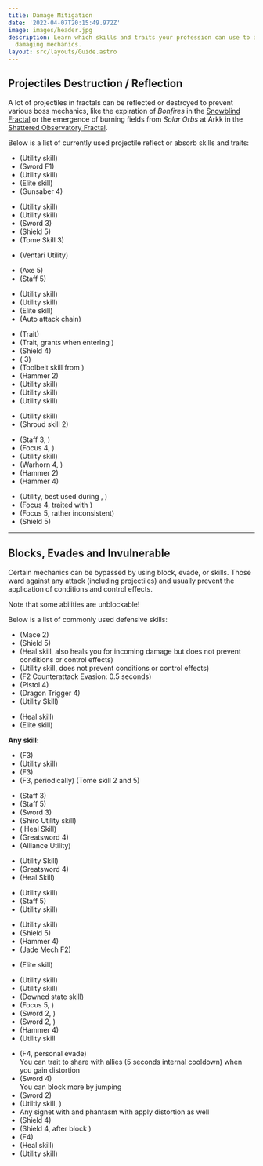 ```yaml
---
title: Damage Mitigation
date: '2022-04-07T20:15:49.972Z'
image: images/header.jpg
description: Learn which skills and traits your profession can use to avoid
  damaging mechanics.
layout: src/layouts/Guide.astro
---
```


## Projectiles Destruction / Reflection

A lot of projectiles in fractals can be reflected or destroyed to prevent various boss mechanics, like the expiration of _Bonfires_ in the [Snowblind Fractal](fractals/snowblind) or the emergence of burning fields from _Solar Orbs_ at Arkk in the [Shattered Observatory Fractal](/fractals/shattered-observatory).

Below is a list of currently used projectile reflect or absorb skills and traits:

<Grid>
<GridItem sm="4">
<Card specialization="Warrior">

- <Skill id="30074"/> <Specialization name="Berserker" disableText/> (Utility skill)
- <Skill id="30682"/> <Specialization name="Berserker" disableText/> (Sword F1)
- <Skill name="Bladestorm"/> <Specialization name="Spellbreaker" disableText/> (Utility skill)
- <Skill id="45333"/> <Specialization name="Spellbreaker" disableText/> (Elite skill)
- <Skill name="Unsheathe Gunsaber" text="Cyclone Trigger"/> <Specialization name="Bladesworn" disableText/> (Gunsaber 4)

</Card>
</GridItem>

<GridItem sm="4">
<Card specialization="Guardian">

- <Skill id="9251"/> <Specialization name="Guardian" disableText/> (Utility skill)
- <Skill id="41571"/> <Specialization name="Guardian" disableText/> (Utility skill)
- <Skill id="9107"/> <Specialization name="Guardian" disableText/> (Sword 3)
- <Skill id="9091"/> <Specialization name="Guardian" disableText/> (Shield 5)
- <Skill id="42259"/> <Specialization name="Firebrand" disableText/> (Tome Skill 3)

</Card>
</GridItem>

<GridItem sm="4">
<Card specialization="Revenant">

- <Skill name="Protective Solace"/> <Specialization name="Revenant" disableText/> (Ventari Utility)

</Card>
</GridItem>

<GridItem sm="4">
<Card specialization="Ranger">

- <Skill id="12639"/> <Specialization name="Ranger" disableText/> (Axe 5)
- <Skill id="31496"/> <Specialization name="Druid" disableText/> (Staff 5)

</Card>
</GridItem>

<GridItem sm="4">
<Card specialization="Thief">

- <Skill id="13065"/> <Specialization name="Thief" disableText/> (Utility skill)
- <Skill id="13056"/> <Specialization name="Thief" disableText/> (Utility skill)
- <Skill name="Dagger Storm"/> <Specialization name="Thief" disableText/> (Elite skill)
- <Skill id="30434"/> <Specialization name="Daredevil" disableText/> (Auto attack chain)

</Card>
</GridItem>

<GridItem sm="4">
<Card specialization="Engineer">

- <Trait name="Experimental Turrets"/> <Specialization name="Engineer" disableText/> (Trait)
- <Trait name="Streamlined Kits"/> <Specialization name="Engineer" disableText/> (Trait, grants <Effect name="Magnetic Aura"/> when entering <Skill name="Med Kit"/>)
- <Skill name="Magnetic Shield"/> <Specialization name="Engineer" disableText/> (Shield 4)
- <Skill name="Air Blast"/> <Specialization name="Engineer" disableText/> (<Skill name="Flamethrower"/> 3)
- <Skill name="Defense Field"/> <Specialization name="Scrapper" disableText/> (Toolbelt skill from <Skill name="Bulwark Gyro"/>)
- <Skill name="Electro-whirl"/> <Specialization name="Scrapper" disableText/> (Hammer 2)
- <Skill name="Launch Wall"/> <Specialization name="Holosmith" disableText/> (Utility skill)
- <Skill name="Photon Wall"/> <Specialization name="Holosmith" disableText/> (Utility skill)
- <Skill name="Barrier Signet"/> <Specialization name="Mechanist" disableText/> (Utility skill)

</Card>
</GridItem>

<GridItem sm="4">
<Card specialization="Necromancer">

- <Skill name="Corrosive Poison Cloud"/> <Specialization name="Necromancer" disableText/> (Utility skill)
- <Skill name="Deaths Charge"/> <Specialization name="Reaper" disableText/> (Shroud skill 2)

</Card>
</GridItem>

<GridItem sm="4">
<Card specialization="Elementalist">

- <Skill id="5685"/> <Specialization name="Elementalist" disableText/> (Staff 3, <Skill id="5495" disableText/>)
- <Skill id="5530"/> <Specialization name="Elementalist" disableText/> (Focus 4, <Skill id="5494" disableText/>)
- <Skill id="30432"/> <Specialization name="Tempest" disableText/> (Utility skill)
- <Skill id="29453"/> <Specialization name="Tempest" disableText/> (Warhorn 4, <Skill id="5495" disableText/>)
- <Skill name="Whirling Stones"/> <Specialization name="Catalyst" disableText/> (Hammer 2)
- <Skill name="Immutable Stone"/> <Specialization name="Catalyst" disableText/> (Hammer 4)

</Card>
</GridItem>

<GridItem sm="4">
<Card specialization="Mesmer">

- <Skill id="10302"/> <Specialization name="Mesmer" disableText/> (Utility, best used during <Skill id="29830" disableText/>, <Specialization name="Chronomancer" disableText/>)
- <Skill id="10186"/> <Specialization name="Mesmer" disableText/> (Focus 4, traited with <Trait id="751" disableText/>)
- <Skill id="10282"/> <Specialization name="Mesmer" disableText/> (Focus 5, rather inconsistent)
- <Skill id="30643"/> <Specialization name="Chronomancer" disableText/> (Shield 5)

</Card>
</GridItem>
</Grid>

---

## Blocks, Evades and Invulnerable

Certain mechanics can be bypassed by using block, evade, <Effect name="Invulnerability"/> or <Boon name="Aegis"/> skills. Those ward against any attack (including projectiles) and usually prevent the application of conditions and control effects.

<Warning>

Note that some abilities are unblockable!
</Warning>

Below is a list of commonly used defensive skills:

<Grid>
<GridItem sm="4">
<Card specialization="Warrior">

- <Skill id="14507"/> <Specialization name="Warrior" disableText/> (Mace 2)
- <Skill id="14362"/> <Specialization name="Warrior" disableText/> (Shield 5)
- <Skill id="21815"/> <Specialization name="Warrior" disableText/> (Heal skill, also heals you for incoming damage but does not prevent conditions or control effects)
- <Skill id="14392"/> <Specialization name="Warrior" disableText/> (Utility skill, does not prevent conditions or control effects)
- <Skill id="44165"/> <Specialization name="Spellbreaker" disableText/> (F2 Counterattack Evasion: 0.5 seconds)
- <Skill name="Gunstinger"/> <Specialization name="Bladesworn" disableText/> (Pistol 4)
- <Skill name="Dragon Trigger" text="Triggerguard"/> <Specialization name="Bladesworn" disableText/> (Dragon Trigger 4)
- <Skill name="Dragonspike Mine"/> <Specialization name="Bladesworn" disableText/> (Utility Skill)

</Card>
</GridItem>

<GridItem sm="4">
<Card specialization="Guardian">

- <Skill id="9102"/> <Specialization name="Guardian" disableText/> (Heal skill)
- <Skill id="9154"/> <Specialization name="Guardian" disableText/> (Elite skill)

**Any <Boon name="Aegis"/> skill:**

- <Skill id="9118"/> <Specialization name="Guardian" disableText/> (F3)
- <Skill id="9084"/> <Specialization name="Guardian" disableText/> (Utility skill)
- <Skill id="30029"/> <Specialization name="Dragonhunter" disableText/> (F3)
- <Skill id="42259"/> <Specialization name="Firebrand" disableText/> (F3, periodically) (Tome skill 2 and 5)

</Card>
</GridItem>

<GridItem sm="4">
<Card specialization="Revenant">

- <Skill name="Warding Rift"/> <Specialization name="Revenant" disableText/> (Staff 3)
- <Skill name="Surge of the Mists"/> <Specialization name="Revenant" disableText/> (Staff 5)
- <Skill name="Unrelenting Assault"/> <Specialization name="Revenant" disableText/> (Sword 3)
- <Skill name="Riposting Shadows"/> <Specialization name="Revenant" disableText/> (Shiro Utility skill)
- <Skill name="Infuse Light"/> <Specialization name="Herald" disableText/> (<Specialization name="Herald"/> Heal Skill)
- <Skill name="Imperial Guard"/> <Specialization name="Vindicator" disableText/> (Greatsword 4)
- <Skill name="Battle Dance"/> <Specialization name="Vindicator" disableText/> (Alliance Utility)

</Card>
</GridItem>

<GridItem sm="4">
<Card specialization="Ranger">

- <Skill name="Signet of Stone" profession="Ranger"/> <Specialization name="Ranger" disableText/> (Utility Skill)
- <Skill name="Counterattack"/> <Specialization name="Ranger" disableText/> (Greatsword 4)
- <Skill name="Perilous Gift"/> <Specialization name="Untamed" disableText/> (Heal Skill)

</Card>
</GridItem>

<GridItem sm="4">
<Card specialization="Thief">

- <Skill id="30661"/> <Specialization name="Daredevil" disableText/> (Utility skill)
- <Skill id="30597"/> <Specialization name="Daredevil" disableText/> (Staff 5)
- <Skill name="Well of Bounty"/> <Specialization name="Specter" disableText/> (Utility skill)

</Card>
</GridItem>

<GridItem sm="4">
<Card specialization="Engineer">

- <Skill name="Elixir S"/> <Specialization name="Engineer" disableText/> (Utility skill)
- <Skill name="Static Shield"/> <Specialization name="Engineer" disableText/> (Shield 5)
- <Skill name="Shock Shield"/> <Specialization name="Scrapper" disableText/> (Hammer 4)
- <Skill id="63293"/> <Specialization name="Mechanist" disableText/> (Jade Mech F2)

</Card>
</GridItem>

<GridItem sm="4">
<Card specialization="Necromancer">

- <Skill name="Elixir of Ambition1"/> <Specialization name="Harbinger" disableText/> (Elite skill)

</Card>
</GridItem>

<GridItem sm="4">
<Card specialization="Elementalist">

- <Skill id="5641"/> <Specialization name="Elementalist" disableText/> (Utility skill)
- <Skill id="5554"/> <Specialization name="Elementalist" disableText/> (Utility skill)
- <Skill id="5564"/> <Specialization name="Elementalist" disableText/> (Downed state skill)
- <Skill id="5521"/> <Specialization name="Elementalist" disableText/> (Focus 5, <Skill id="5495" disableText/>)
- <Skill name="Riptide" profession="elementalist"/> <Specialization name="Weaver" disableText/> (Sword 2, <Skill name="Water Attunement" profession="elementalist" disableText/>)
- <Skill name="Earthen Vortex" profession="elementalist"/> <Specialization name="Weaver" disableText/> (Sword 2, <Skill name="Earth Attunement" profession="elementalist" disableText/>)
- <Skill name="Immutable Stone"/> <Specialization name="Catalyst" disableText/> (Hammer 4)
- <Skill name="Fortified Earth"/> <Specialization name="Catalyst" disableText/> (Utility skill

</Card>
</GridItem>

<GridItem sm="4">
<Card specialization="Mesmer">

- <Skill id="10192"/> <Specialization name="Mesmer" disableText/> (F4, personal evade) <br/>
  You can trait <Trait id="1852"/> to share <Boon name="Aegis" disableText/> with allies (5 seconds internal cooldown) when you gain distortion
- <Skill id="10280"/> <Specialization name="Mesmer" disableText/> (Sword 4) <br/>
  You can block more by jumping
- <Skill id="10334"/> <Specialization name="Mesmer" disableText/> (Sword 2)
- <Skill id="29526"/> <Specialization name="Chronomancer" disableText/> (Utiltiy skill, <Boon name="Aegis" disableText/>)
- Any signet with <Trait id="713"/> and phantasm with <Trait id="1866" disableText/> apply distortion as well
- <Skill id="30769"/> <Specialization name="Chronomancer" disableText/> (Shield 4)
- <Skill id="29649"/> <Specialization name="Chronomancer" disableText/> (Shield 4, after block )
- <Skill name="Bladeturn Requiem"/> <Specialization name="Virtuoso" disableText/> (F4)
- <Skill name="Twin Blade Restoration"/> <Specialization name="Virtuoso" disableText/> (Heal skill)
- <Skill name="Blade Renewal"/> <Specialization name="Virtuoso" disableText/> (Utility skill)

</Card>
</GridItem>
</Grid>
